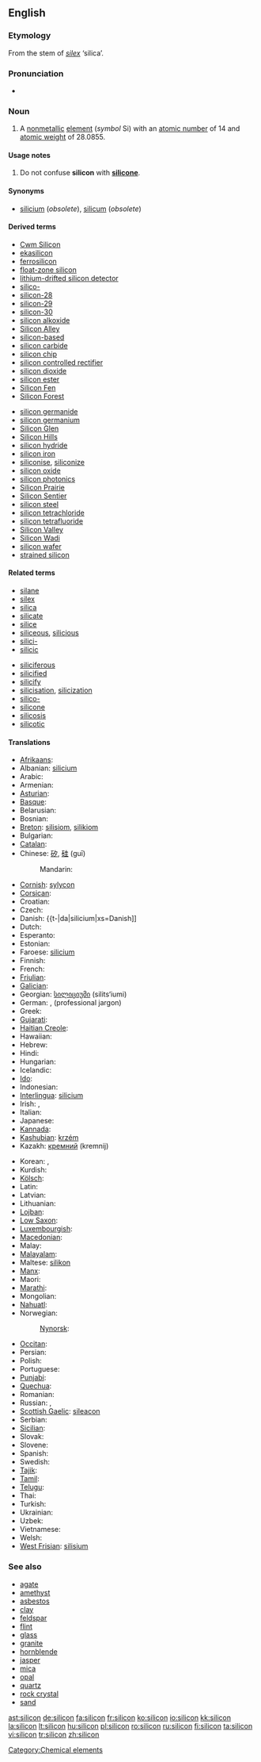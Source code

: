 ==English==
{{elements|Si|aluminium|Al|phosphorus|P}}
{{wikipedia}}

===Etymology===
From the stem of {{etyl|la}} ''[[silex]]'' ‘silica’.

===Pronunciation===
* {{IPA|/'sIlIkən/}}

===Noun===
{{en-noun|-}}

# {{chemistry}} A [[nonmetallic]] [[element]] (''symbol'' Si) with an [[atomic number]] of 14 and [[atomic weight]] of 28.0855.

====Usage notes====
# Do not confuse '''silicon''' with '''[[silicone]]'''.

====Synonyms====
* [[silicium]] (''obsolete''), [[silicum]] (''obsolete'')

====Derived terms====
{{top2}}
* [[Cwm Silicon]]
* [[ekasilicon]]
* [[ferrosilicon]]
* [[float-zone silicon]]
* [[lithium-drifted silicon detector]]
* [[silico-]]
* [[silicon-28]]
* [[silicon-29]]
* [[silicon-30]]
* [[silicon alkoxide]]
* [[Silicon Alley]]
* [[silicon-based]]
* [[silicon carbide]]
* [[silicon chip]]
* [[silicon controlled rectifier]]
* [[silicon dioxide]]
* [[silicon ester]]
* [[Silicon Fen]]
* [[Silicon Forest]]
{{mid2}}
* [[silicon germanide]]
* [[silicon germanium]]
* [[Silicon Glen]]
* [[Silicon Hills]]
* [[silicon hydride]]
* [[silicon iron]]
* [[siliconise]], [[siliconize]]
* [[silicon oxide]]
* [[silicon photonics]]
* [[Silicon Prairie]]
* [[Silicon Sentier]]
* [[silicon steel]]
* [[silicon tetrachloride]]
* [[silicon tetrafluoride]]
* [[Silicon Valley]]
* [[Silicon Wadi]]
* [[silicon wafer]]
* [[strained silicon]]
{{bottom}}

====Related terms====
{{top2}}
* [[silane]]
* [[silex]]
* [[silica]]
* [[silicate]]
* [[silice]]
* [[siliceous]], [[silicious]]
* [[silici-]]
* [[silicic]]
{{mid2}}
* [[siliciferous]]
* [[silicified]]
* [[silicify]]
* [[silicisation]], [[silicization]]
* [[silico-]]
* [[silicone]]
* [[silicosis]]
* [[silicotic]]
{{bottom}}

====Translations====
{{trans-top|Si non-metallic }}
* [[Afrikaans]]: {{t-|af|silikon}}
* Albanian: [[silicium#Albanian|silicium]]
* Arabic: {{t-|ar|سليكون|tr=silikōn|sc=Arab}}
* Armenian: {{t-|hy|սիլիցիում|tr=silits‘ium}}
* [[Asturian]]: {{t+|ast|siliciu}}
* [[Basque]]: {{t-|eu|silizioa}}
* Belarusian: {{t-|be|крэмній|m|tr=krémnij|sc=Cyrl}}
* Bosnian: {{t-|bs|silicijum}}
* [[Breton]]: [[silisiom]], [[silikiom]] {{m}}
* Bulgarian: {{t-|bg|силиций|m|tr=silítsij|sc=Cyrl}}
* [[Catalan]]: {{t-|ca|silici}}
* Chinese: [[矽]], [[硅]] (guī)
*: Mandarin: {{t+|zh|硅}}
* [[Cornish]]: [[sylycon]]
* [[Corsican]]: {{t-|co|siliciu}}
* Croatian: {{t-|hr|silicij}}
* Czech: {{t+|cs|křemík}}
* Danish: {{t-|da|silicium|xs=Danish]]
* Dutch: {{t+|nl|silicium|n|xs=Dutch}}
* Esperanto: {{t-|eo|silicio}}
* Estonian: {{t-|et|räni}}
* Faroese: [[silicium#Faroese|silicium]]
* Finnish: {{t+|fi|pii}}
* French: {{t+|fr|silicium|m}}
* [[Friulian]]: {{tø|fur|silici}}
* [[Galician]]: {{t+|gl|silicio}}
* Georgian: [[სილიციუმი]] (silits‘iumi)
* German: {{t+|de|Silizium|n}}, {{t+|de|Silicium|n}} (professional jargon)
* Greek: {{t+|el|πυρίτιο|n|tr=pyrítio|sc=Grek}}
* [[Gujarati]]: {{t-|gu|સિલિકોન}}
* [[Haitian Creole]]: {{tø|ht|silisyòm}}
* Hawaiian: {{tø|haw|silikone}}
* Hebrew: {{t+|he|צורן|tr=tsoran|sc=Hebr}}
* Hindi: {{t-|hi|सिलिकॉन}}
* Hungarian: {{t+|hu|szilícium}}
* Icelandic: {{t+|is|kísill}}
* [[Ido]]: {{t+|io|siliko}}
* Indonesian: {{t-|id|silikon}}
* [[Interlingua]]: [[silicium#Interlingua|silicium]]
* Irish: {{t-|ga|sileacan}}, {{t-|ga|sileacón}}
* Italian: {{t+|it|silicio|m}}
* Japanese: {{t+|ja|ケイ素|tr=keiso}}
* [[Kannada]]: {{t-|kn|ಸಿಲಿಕಾನ್}}
* [[Kashubian]]: [[krzém]]
* Kazakh: [[кремний]] (kremnij)
{{trans-mid}}
* Korean: {{t+|ko|규소|tr=硅素, 珪素, gyuso}}, {{t+|ko|실리콘|tr=sillikon}}
* Kurdish: {{t-|ku|sîlîsyûm}}
* [[Kölsch]]: {{tø|ksh|Silizium}}
* Latin: {{t+|la|silicium}}
* Latvian: {{t-|lv|silīcijs}}
* Lithuanian: {{t+|lt|silicis}}
* [[Lojban]]: {{t-|jbo|cancmu}}
* [[Low Saxon]]: {{t-|nds|silizium}}
* [[Luxembourgish]]: {{t-|lb|Silizium}}
* [[Macedonian]]: {{t-|mk|силициум|tr=silitsium|sc=Cyrl}}
* Malay: {{t-|ms|silikon}}
* [[Malayalam]]: {{t-|ml|സിലിക്കണ്‍}}
* Maltese: [[silikon]]
* [[Manx]]: {{t-|gv|shillagon}}
* Maori: {{t-|mi|takawai}}
* [[Marathi]]: {{t-|mr|सिलिकॉन}}
* Mongolian: {{t-|mn|цахиур|tr=tsakhiur|sc=Cyrl}}
* [[Nahuatl]]: {{t-|nah|tecpatli}}
* Norwegian: {{t+|no|silisium}}
*: [[Nynorsk]]: {{t-|nn|silisium}}
* [[Occitan]]: {{t-|oc|silici}}
* Persian: {{t-|fa|سیلیسیم|sc=fa-Arab}}
* Polish: {{t+|pl|krzem|m}}
* Portuguese: {{t+|pt|silício|m}}
* [[Punjabi]]: {{t-|pa|ਸਿਲੀਕੋਨ}}
* [[Quechua]]: {{t-|qu|ullayayaq}}
* Romanian: {{t+|ro|siliciu|n}}
* Russian: {{t+|ru|кремний|m|tr=krémnij|sc=Cyrl}}, {{t|ru|силиций|m|tr=silítsij}}
* [[Scottish Gaelic]]: [[sileacon]]
* Serbian: {{t-|sr|силицијум|m|tr=silicijum|sc=Cyrl}}
* [[Sicilian]]: {{t+|scn|siliciu}}
* Slovak: {{t-|sk|kremík|m}}
* Slovene: {{t+|sl|silicij}}
* Spanish: {{t+|es|silicio|m}}
* Swedish: {{t+|sv|kisel}}
* [[Tajik]]: {{t-|tg|силитсий|tr=silitziy|sc=Cyrl}}
* [[Tamil]]: {{t-|ta|சிலிக்கான்|tr=cilikkan}}
* [[Telugu]]: {{t+|te|సిలికాన్}}
* Thai: {{t-|th|ซิลิคอน|tr=silikhon|sc=Thai}}
* Turkish: {{t+|tr|silisyum}}
* Ukrainian: {{t-|uk|кремній|m|tr=krémnij|sc=Cyrl}}
* Uzbek: {{t-|uz|кремний|sc=Cyrl}}
* Vietnamese: {{t+|vi|silic}}
* Welsh: {{t-|cy|silicon}}
* [[West Frisian]]: [[silisium]]
{{trans-bottom}}

===See also===
* [[agate]]
* [[amethyst]]
* [[asbestos]]
* [[clay]]
* [[feldspar]]
* [[flint]]
* [[glass]]
* [[granite]]
* [[hornblende]]
* [[jasper]]
* [[mica]]
* [[opal]]
* [[quartz]]
* [[rock crystal]]
* [[sand]]

[[Category:Chemical elements]]

[[ast:silicon]]
[[de:silicon]]
[[fa:silicon]]
[[fr:silicon]]
[[ko:silicon]]
[[io:silicon]]
[[kk:silicon]]
[[la:silicon]]
[[lt:silicon]]
[[hu:silicon]]
[[pl:silicon]]
[[ro:silicon]]
[[ru:silicon]]
[[fi:silicon]]
[[ta:silicon]]
[[vi:silicon]]
[[tr:silicon]]
[[zh:silicon]]